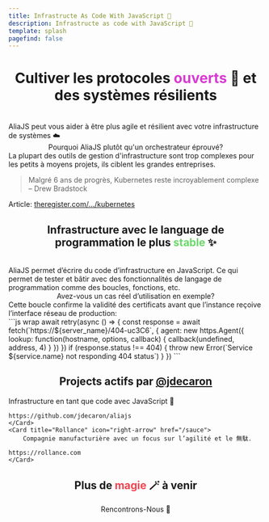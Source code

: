 ```yaml
---
title: Infrastructe As Code With JavaScript 🤖
description: Infrastructe as code with JavaScript 🤖
template: splash
pagefind: false
---
```



<h1 style="text-align:center;">Cultiver les protocoles <span style="color:rgb(216 59 210)">ouverts</span> 🤗 et des systèmes résilients</h1>
<br/>
<div style="display: flex; justify-content: center; flex-flow: wrap;">
  <div class="bubble-container">
    <div class="bubble left">AliaJS peut vous aider à être plus agile et résilient avec votre infrastructure de systèmes ☁️</div>
  </div>
  <div class="break"></div>
  <div class="bubble-container bubble-container-right">
    <div class="bubble right">Pourquoi AliaJS plutôt qu'un orchestrateur éprouvé?</div>
  </div>
  <div class="break"></div>
  <div class="bubble-container">
    <div class="bubble left">La plupart des outils de gestion d'infrastructure sont trop complexes pour les petits à moyens projets, ils ciblent les grandes entreprises.</div>
  </div>
  <div class="break"></div>
  <div class="bubble-container">
    <div class="bubble left"><blockquote>Malgré 6 ans de progrès, Kubernetes reste incroyablement complexe – Drew Bradstock</blockquote>Article: <a href="https://www.theregister.com/2021/02/25/google_kubernetes_autopilot/" target="_blank">theregister.com/.../kubernetes</a>️</div>
  </div>
</div>

<h2 style="text-align:center;">Infrastructure avec le language de programmation le plus  <span style="color:rgb(107 217 104)">stable</span> ✨</h2>
<br/>
<div style="display: flex; justify-content: center; flex-flow: wrap;">
  <div class="bubble-container">
    <div class="bubble left">AliaJS permet d’écrire du code d’infrastructure en JavaScript. Ce qui permet de tester et bâtir avec des fonctionnalités de langage de programmation comme des boucles, fonctions, etc.</div>
  </div>
  <div class="break"></div>
  <div class="bubble-container bubble-container-right">
    <div class="bubble right">Avez-vous un cas réel d’utilisation en exemple?</div>
  </div>
  <div class="break"></div>
  <div class="bubble-container">
    <div class="bubble left">Cette boucle confirme la validité des certificats avant que l’instance reçoive l’interface réseau de production:</div>
  </div>
```js wrap
await retry(async () => {
  const response = await fetch(`https://${server_name}/404-uc3C6`, {
    agent: new https.Agent({
      lookup: function(hostname, options, callback) {
        callback(undefined, address, 4)
      }
    })
  })
  if (response.status !== 404) {
    throw new Error(`Service ${service.name} not responding 404 status`)
  }
})
```
</div>

<h2 style="text-align:center;">Projects actifs par <a href="https://linkedin.com/in/jdecaron">@jdecaron</a></h2>

<CardGrid stagger>
	<Card title="AliaJS" icon="right-arrow">
		Infrastructure en tant que code avec JavaScript 🤖

    https://github.com/jdecaron/aliajs
	</Card>
	<Card title="Rollance" icon="right-arrow" href="/sauce">
		Compagnie manufacturière avec un focus sur l’agilité et le 無駄.

    https://rollance.com
	</Card>
</CardGrid>

<h2 style="text-align:center;">Plus de <span style="color:rgb(244 66 80)">magie</span> 🪄 à venir</h2>

<div style="text-align:center;">
<LinkButton data-cal-link="jcaron/30min" data-cal-namespace="30min" data-cal-config='{"layout":"month_view"}' href="#">Rencontrons-Nous 👋️️</LinkButton>
</div>

<script type="text/javascript">{`
  (function (C, A, L) { let p = function (a, ar) { a.q.push(ar); }; let d = C.document; C.Cal = C.Cal || function () { let cal = C.Cal; let ar = arguments; if (!cal.loaded) { cal.ns = {}; cal.q = cal.q || []; d.head.appendChild(d.createElement("script")).src = A; cal.loaded = true; } if (ar[0] === L) { const api = function () { p(api, arguments); }; const namespace = ar[1]; api.q = api.q || []; if(typeof namespace === "string"){cal.ns[namespace] = cal.ns[namespace] || api;p(cal.ns[namespace], ar);p(cal, ["initNamespace", namespace]);} else p(cal, ar); return;} p(cal, ar); }; })(window, "https://app.cal.com/embed/embed.js", "init");
Cal("init", "30min", {origin:"https://cal.com"});

  Cal.ns["30min"]("ui", {"hideEventTypeDetails":false,"layout":"month_view"});
`}</script>
